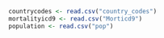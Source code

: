 
```r
countrycodes <- read.csv("country_codes")
mortalityicd9 <- read.csv("Morticd9")
population <- read.csv("pop")
```
